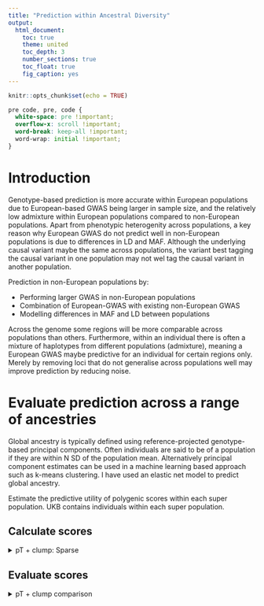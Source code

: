 ```yaml
---
title: "Prediction within Ancestral Diversity"
output: 
  html_document:
    toc: true
    theme: united
    toc_depth: 3
    number_sections: true
    toc_float: true
    fig_caption: yes
---
```


```r
knitr::opts_chunk$set(echo = TRUE)
```

<style>
p.caption {
  font-size: 1.5em;
}
</style>

```css
pre code, pre, code {
  white-space: pre !important;
  overflow-x: scroll !important;
  word-break: keep-all !important;
  word-wrap: initial !important;
}
```

# Introduction

Genotype-based prediction is more accurate within European populations due to European-based GWAS being larger in sample size, and the relatively low admixture within European populations compared to non-European populations. Apart from phenotypic heterogenity across populations, a key reason why European GWAS do not predict well in non-European populations is due to differences in LD and MAF. Although the underlying causal variant maybe the same across populations, the variant best tagging the causal variant in one population may not wel tag the causal variant in another population.

Prediction in non-European populations by:

* Performing larger GWAS in non-European populations
* Combination of European-GWAS with existing non-European GWAS
* Modelling differences in MAF and LD between populations

Across the genome some regions will be more comparable across populations than others. Furthermore, within an individual there is often a mixture of haplotypes from different populations (admixture), meaning a European GWAS maybe predictive for an individual for certain regions only. Merely by removing loci that do not generalise across populations well may improve prediction by reducing noise.

# Evaluate prediction across a range of ancestries

Global ancestry is typically defined using reference-projected genotype-based principal components. Often individuals are said to be of a population if they are within N SD of the population mean. Alternatively principal component estimates can be used in a machine learning based approach such as k-means clustering. I have used an elastic net model to predict global ancestry.

Estimate the predictive utility of polygenic scores within each super population. UKB contains individuals within each super population.

## Calculate scores

<details><summary>pT + clump: Sparse</summary>
```bash
# Set required variables
. /users/k1806347/brc_scratch/Software/MyGit/GenoPred/config_used/Target_scoring.config

# Create variable listing phenotypes and corresponding GWAS
pheno=$(echo Depression Intelligence BMI Height T2D CAD IBD MultiScler RheuArth)
gwas=$(echo DEPR06 COLL01 BODY03 HEIG03 DIAB05 COAD01 CROH01 SCLE02 RHEU01)

# Calculate polygenic scores using 1KG reference
for i in $(seq 1 9);do
  for pop in $(echo AFR AMR EAS EUR SAS);do
    pheno_i=$(echo ${pheno} | cut -f ${i} -d ' ')
    gwas_i=$(echo ${gwas} | cut -f ${i} -d ' ')
  
    sbatch --mem 10G -p brc,shared -J pT_clump /users/k1806347/brc_scratch/Software/Rscript.sh /users/k1806347/brc_scratch/Software/MyGit/GenoPred/Scripts/Scaled_polygenic_scorer/Scaled_polygenic_scorer.R \
      --target_plink_chr ${UKBB_output}/Genotype/Harmonised/UKBB.w_hm3.QCd.AllSNP.chr \
      --target_keep ${UKBB_output}/Projected_PCs/Ancestry_idenitfier/UKBB.w_hm3.AllAncestry.model_pred.${pop}.keep \
      --ref_score ${Geno_1KG_dir}/Score_files_for_poylygenic/${gwas_i}/1KGPhase3.w_hm3.${gwas_i} \
      --ref_scale ${Geno_1KG_dir}/Score_files_for_poylygenic/${gwas_i}/1KGPhase3.w_hm3.${gwas_i}.${pop}.scale \
      --ref_freq_chr ${Geno_1KG_dir}/freq_files/${pop}/1KGPhase3.w_hm3.${pop}.chr \
      --plink ${plink1_9} \
      --pheno_name ${gwas_i} \
      --output ${UKBB_output}/DiverseAncestry/1KG_ref/pt_clump/${pop}/${gwas_i}/UKBB.${pop}.w_hm3.${gwas_i}
  done
done

```
</details>

## Evaluate scores

<details><summary>pT + clump comparison</summary>
```bash
##############################
# Evaluating predictive utility of pT + clump PRSs across multiple pTs individually and in combination
##############################
. /users/k1806347/brc_scratch/Software/MyGit/GenoPred/config_used/Target_scoring.config

# Make required directories
for pheno_i in $(echo Depression Intelligence BMI Height T2D CAD IBD MultiScler RheuArth);do
mkdir -p /users/k1806347/brc_scratch/Analyses/DiverseAncestry/UKBB_outcomes_for_prediction/${pheno_i}/Association_withPRSs
done

# Create a file listing the predictors files
pheno=$(echo Depression Intelligence BMI Height T2D CAD IBD MultiScler RheuArth)
gwas=$(echo DEPR06 COLL01 BODY03 HEIG03 DIAB05 COAD01 CROH01 SCLE02 RHEU01)

for i in $(seq 1 9);do
pheno_i=$(echo ${pheno} | cut -f ${i} -d ' ')
gwas_i=$(echo ${gwas} | cut -f ${i} -d ' ')
for pop in $(echo AFR AMR EAS EUR SAS);do
cat > /users/k1806347/brc_scratch/Analyses/DiverseAncestry/UKBB_outcomes_for_prediction/${pheno_i}/Association_withPRSs/UKBB.${pop}.w_hm3.${gwas_i}.EUR-PRSs.predictor_groups <<EOF
predictors 
${UKBB_output}/DiverseAncestry/1KG_ref/pt_clump/${pop}/${gwas_i}/UKBB.${pop}.w_hm3.${gwas_i}.profiles
EOF
done
done

# Derive and evaluate models
pheno=$(echo Depression Intelligence BMI Height T2D CAD IBD MultiScler RheuArth)
pheno_file=$(echo ever_depressed_pheno_final.UpdateIDs.txt UKBB_Fluid.intelligence.score.UpdateIDs.pheno UKBB_BMI.score.UpdateIDs.pheno UKBB_Height.score.UpdateIDs.pheno t2d_only_111119.UpdateIDs.txt cad_only_111119.UpdateIDs.txt UKBB.IBD.txt UKBB.MultiScler.txt UKBB.RheuArth.txt)
gwas=$(echo DEPR06 COLL01 BODY03 HEIG03 DIAB05 COAD01 CROH01 SCLE02 RHEU01)
prev=$(echo 0.15 NA NA NA 0.05 0.03 0.013 0.00164 0.005)

# pT + clump (sparse)
for i in $(seq 1 9);do
  pheno_i=$(echo ${pheno} | cut -f ${i} -d ' ')
  pheno_file_i=$(echo ${pheno_file} | cut -f ${i} -d ' ')
  gwas_i=$(echo ${gwas} | cut -f ${i} -d ' ')
  prev_i=$(echo ${prev} | cut -f ${i} -d ' ')

  for pop in $(echo AFR AMR EAS EUR SAS);do
  sbatch --mem 10G -n 2 -p brc,shared /users/k1806347/brc_scratch/Software/Rscript.sh /users/k1806347/brc_scratch/Software/MyGit/GenoPred/Scripts/Model_builder/Model_builder_V2.R \
      --pheno ${UKBB_output}/Phenotype/${pheno_i}/${pheno_file_i} \
      --out /users/k1806347/brc_scratch/Analyses/DiverseAncestry/UKBB_outcomes_for_prediction/${pheno_i}/Association_withPRSs/UKBB.${pop}.w_hm3.${gwas_i}.EUR-PRSs \
      --n_core 2 \
      --compare_predictors T \
      --assoc T \
      --outcome_pop_prev ${prev_i} \
      --predictors /users/k1806347/brc_scratch/Analyses/DiverseAncestry/UKBB_outcomes_for_prediction/${pheno_i}/Association_withPRSs/UKBB.${pop}.w_hm3.${gwas_i}.EUR-PRSs.predictor_groups
  done
done

```

## Plot the results

<details><summary>pT + clump comparison</summary>
```bash
module add apps/R
R

pop<-c('AFR','AMR','EAS','EUR','SAS')
pheno<-c('Depression','Intelligence','BMI','Height','T2D','CAD','IBD','MultiScler','RheuArth')
gwas<-c('DEPR06','COLL01','BODY03','HEIG03','DIAB05','COAD01','CROH01','SCLE02','RHEU01')

library(data.table)
res<-list()
for(i in 1:length(gwas)){
  for(k in 1:length(pop)){
    if(file.exists(paste0('/users/k1806347/brc_scratch/Analyses/DiverseAncestry/UKBB_outcomes_for_prediction/',pheno[i],'/Association_withPRSs/UKBB.',pop[k],'.w_hm3.',gwas[i],'.EUR-PRSs.pred_eval.txt'))){
        tmp<-fread(paste0('/users/k1806347/brc_scratch/Analyses/DiverseAncestry/UKBB_outcomes_for_prediction/',pheno[i],'/Association_withPRSs/UKBB.',pop[k],'.w_hm3.',gwas[i],'.EUR-PRSs.pred_eval.txt'))
        tmp2<-data.frame( Population=pop[k],
                          Phenotype=pheno[i],
                          )
      res[[pop]]<-fread()
    }
  }
}

##############################
# Evaluating predictive utility of pT + clump PRSs across multiple pTs individually and in combination
##############################
. /users/k1806347/brc_scratch/Software/MyGit/GenoPred/config_used/Target_scoring.config

# Make required directories
for pheno_i in $(echo Depression Intelligence BMI Height T2D CAD IBD MultiScler RheuArth);do
mkdir -p /users/k1806347/brc_scratch/Analyses/DiverseAncestry/UKBB_outcomes_for_prediction/${pheno_i}/Association_withPRSs
done

# Create a file listing the predictors files
pheno=$(echo Depression Intelligence BMI Height T2D CAD IBD MultiScler RheuArth)
gwas=$(echo DEPR06 COLL01 BODY03 HEIG03 DIAB05 COAD01 CROH01 SCLE02 RHEU01)

for i in $(seq 1 9);do
pheno_i=$(echo ${pheno} | cut -f ${i} -d ' ')
gwas_i=$(echo ${gwas} | cut -f ${i} -d ' ')
for pop in $(echo AFR AMR EAS EUR SAS);do
cat > /users/k1806347/brc_scratch/Analyses/DiverseAncestry/UKBB_outcomes_for_prediction/${pheno_i}/Association_withPRSs/UKBB.${pop}.w_hm3.${gwas_i}.EUR-PRSs.predictor_groups <<EOF
predictors 
${UKBB_output}/DiverseAncestry/1KG_ref/pt_clump/${pop}/${gwas_i}/UKBB.${pop}.w_hm3.${gwas_i}.profiles
EOF
done
done

# Derive and evaluate models
pheno=$(echo Depression Intelligence BMI Height T2D CAD IBD MultiScler RheuArth)
pheno_file=$(echo ever_depressed_pheno_final.UpdateIDs.txt UKBB_Fluid.intelligence.score.UpdateIDs.pheno UKBB_BMI.score.UpdateIDs.pheno UKBB_Height.score.UpdateIDs.pheno t2d_only_111119.UpdateIDs.txt cad_only_111119.UpdateIDs.txt UKBB.IBD.txt UKBB.MultiScler.txt UKBB.RheuArth.txt)
gwas=$(echo DEPR06 COLL01 BODY03 HEIG03 DIAB05 COAD01 CROH01 SCLE02 RHEU01)
prev=$(echo 0.15 NA NA NA 0.05 0.03 0.013 0.00164 0.005)

# pT + clump (sparse)
for i in $(seq 1 9);do
  pheno_i=$(echo ${pheno} | cut -f ${i} -d ' ')
  pheno_file_i=$(echo ${pheno_file} | cut -f ${i} -d ' ')
  gwas_i=$(echo ${gwas} | cut -f ${i} -d ' ')
  prev_i=$(echo ${prev} | cut -f ${i} -d ' ')

  for pop in $(echo AFR AMR EAS EUR SAS);do
  sbatch --mem 10G -n 2 -p brc,shared /users/k1806347/brc_scratch/Software/Rscript.sh /users/k1806347/brc_scratch/Software/MyGit/GenoPred/Scripts/Model_builder/Model_builder_V2.R \
      --pheno ${UKBB_output}/Phenotype/${pheno_i}/${pheno_file_i} \
      --out /users/k1806347/brc_scratch/Analyses/DiverseAncestry/UKBB_outcomes_for_prediction/${pheno_i}/Association_withPRSs/UKBB.${pop}.w_hm3.${gwas_i}.EUR-PRSs \
      --n_core 2 \
      --compare_predictors T \
      --assoc T \
      --outcome_pop_prev ${prev_i} \
      --predictors /users/k1806347/brc_scratch/Analyses/DiverseAncestry/UKBB_outcomes_for_prediction/${pheno_i}/Association_withPRSs/UKBB.${pop}.w_hm3.${gwas_i}.EUR-PRSs.predictor_groups
  done
done

```

Transethnic colocalisation:
transethnic genetic correlation: Estimates a genetic impact correlation by adjusting effect sizes based on allele frequency. Impact is larger if variant is common.

We only have sumstats from one population but we want to see what they would look like in another. If we assume colocalisation.



















